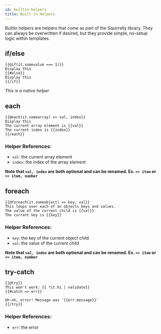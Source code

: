 ```yaml
---
id: builtin-helpers
title: Built-in Helpers
---
```



Builtin helpers are helpers that come as part of the Squirrelly library. They can always be overwritten if desired, but they provide simple, no-setup logic within templates.

## if/else

```sqrl
{{@if(it.somevalue === 1)}}
Display this
{{#else}}
Display this
{{/if}}
```

_This is a native helper_

## each

```sqrl
{{@each(it.somearray) => val, index}}
Display this
The current array element is {{val}}
The current index is {{index}}
{{/each}}
```

### Helper References:

- `val`: the current array element
- `index`: the index of the array element

**Note that `val, index` are both optional and can be renamed. Ex. `=> item` or `=> item, number`**

## foreach

```sqrl
{{@foreach(it.someobject) => key, val}}
This loops over each of an objects keys and values.
The value of the current child is {{val}}
The current key is {{key}}
```

### Helper References:

- `key`: the key of the current object child
- `val`: the value of the current child

**Note that `val, index` are both optional and can be renamed. Ex. `=> item` or `=> item, number`**

## try-catch

```sqrl
{{@try}}
This won't work: {{ *it.hi | validate}}
{{#catch => err}}

Uh-oh, error! Message was '{{err.message}}'
{{/try}}
```

### Helper References:

- `err`: the error
